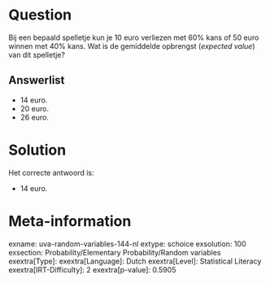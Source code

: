 Question
========

Bij een bepaald spelletje kun je 10 euro verliezen met 60% kans of 50
euro winnen met 40% kans. Wat is de gemiddelde opbrengst (*expected
value*) van dit spelletje?

Answerlist
----------

* 14 euro.
* 20 euro.
* 26 euro.

Solution
========

Het correcte antwoord is: 

* 14 euro.

Meta-information
================
exname: uva-random-variables-144-nl
extype: schoice
exsolution: 100
exsection: Probability/Elementary Probability/Random variables
exextra[Type]: 
exextra[Language]: Dutch
exextra[Level]: Statistical Literacy
exextra[IRT-Difficulty]: 2
exextra[p-value]: 0.5905
